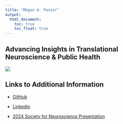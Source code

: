 ```yaml
---
title: "Megan A. Panier"
output: 
  html_document:
    toc: true
    toc_float: true
---
```


## Advancing Insights in Translational Neuroscience & Public Health 

![](images/staining.jpeg)

## Links to Additional Information

* [GitHub](https://github.com/mpanier)

* [Linkedin](https://www.linkedin.com/in/megan-panier-5bbbb5201/)

* [2024 Society for Neuroscience Presentation](https://meganpanier.com/PosterDetail.html)






